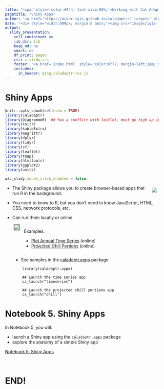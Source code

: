 ```yaml
---
title: "<span style='color:#444; font-size:80%;'>Working with Cal-Adapt Climate Data in R: </span><br/>Shiny Apps"
pagetitle: "Shiny Apps"
author: "<a href='https://ucanr-igis.github.io/caladaptr/' target='_blank' rel='noopener'><img src='images/caladaptr-hexlogo_173x200.gif' style='height:120px; width:104px; padding:1em;'/></a>"
date: "<div style='width:900px; margin:0 auto;'><img src='images/igis-logo_550x58x256.png' style='padding:1em; float:left;'/><img src='images/cal-adapt-logo.svg' style='height:60px; padding:1em; float:right;'/></div>"
output: 
  slidy_presentation: 
    self_contained: no
    lib_dir: lib
    keep_md: no
    smart: no
    df_print: paged
    css: z_slidy.css
    footer: "<a href='index.html' style='color:#777; margin-left:2em;'>Working with Cal-Adapt Climate Data in R</a>"
    includes:
      in_header: gtag_caladaptr-res.js
---
```


# Shiny Apps

```r
knitr::opts_chunk$set(echo = TRUE)
library(caladaptr)
library(DiagrammeR)  ## has a conflict with leaflet, must go high up in the pecking order
library(knitr)
library(kableExtra)
library(magrittr)
library(dplyr)
library(tidyr)
library(sf)
library(leaflet)
library(tmap)
library(htmltools)
library(ggplot2)
library(units)
```

```js
w3c_slidy.mouse_click_enabled = false;
```

![](images/shiny-hex_87x100.png){style="float:right; padding:0.5em;"}

- The Shiny package allows you to create browser-based apps that run R in the background.

- You need to know to R, but you don't need to know JavaScript, HTML, CSS, network protocols, etc.

- Can run them locally or online

<div style="float:left; margin-left:2em;">![](images/chill-calculator_200x286x256.png){style="border:2px solid gray;"}</div>

<div style="margin-left:1em; float:left;">
Examples:

- [Plot Annual Time Series](https://caladaptr.shinyapps.io/timeseries/) (online)
- [Projected Chill Portions](https://ucanr-igis.shinyapps.io/chill/) (online)
</div>

<div style="clear:both;"></div>

<div style="margin-left:2em;">

- See samples in the [caladaptr.apps](https://github.com/ucanr-igis/caladaptr.apps/) package  

<div style="margin:0 2em;">
```
library(caladaptr.apps)

## Launch the time series app
ca_launch("timeseries")

## Launch the projected chill portions app
ca_launch("chill")
```
</div>
</div>

# Notebook 5. Shiny Apps

<div class="indented1 li-single">
In Notebook 5, you will:

<div class="indented1 li-single">
- launch a Shiny app using the `caladaptr.apps` package  
- explore the anatomy of a simple Shiny app  

</div></div>

[Notebook 5. Shiny Apps](./notebooks/nb05_shiny.nb.html){target="_blank" rel="noopener"}

\

# END!
